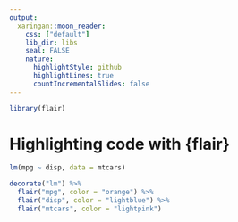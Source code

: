 ```yaml
---
output:
  xaringan::moon_reader:
    css: ["default"]
    lib_dir: libs
    seal: FALSE
    nature:
      highlightStyle: github
      highlightLines: true
      countIncrementalSlides: false
---
```


```r
library(flair)
```

# Highlighting code with {flair}

```r
lm(mpg ~ disp, data = mtcars)
```

```r
decorate("lm") %>%
  flair("mpg", color = "orange") %>%
  flair("disp", color = "lightblue") %>%
  flair("mtcars", color = "lightpink")
```

